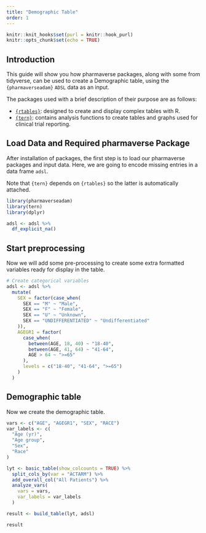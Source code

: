 ```yaml
---
title: "Demographic Table"
order: 1
---
```


```r
knitr::knit_hooks$set(purl = knitr::hook_purl)
knitr::opts_chunk$set(echo = TRUE)
```

## Introduction

This guide will show you how pharmaverse packages, along with some from tidyverse, can be used to create a Demographic table, using the `{pharmaverseadam}` `ADSL` data as an input.

The packages used with a brief description of their purpose are as follows:

* [`{rtables}`](https://insightsengineering.github.io/rtables/): designed to create and display complex tables with R.
* [`{tern}`](https://insightsengineering.github.io/tern/): contains analysis functions to create tables and graphs used for clinical trial reporting.

## Load Data and Required pharmaverse Package

After installation of packages, the first step is to load our pharmaverse packages and input data. Here, we are going to encode missing entries in a data frame `adsl`.

Note that `{tern}` depends on `{rtables}` so the latter is automatically attached.

```r
library(pharmaverseadam)
library(tern)
library(dplyr)

adsl <- adsl %>%
  df_explicit_na()
```

## Start preprocessing

Now we will add some pre-processing to create some extra formatted variables ready for display in the table.

```r
# Create categorical variables
adsl <- adsl %>%
  mutate(
    SEX = factor(case_when(
      SEX == "M" ~ "Male",
      SEX == "F" ~ "Female",
      SEX == "U" ~ "Unknown",
      SEX == "UNDIFFERENTIATED" ~ "Undifferentiated"
    )),
    AGEGR1 = factor(
      case_when(
        between(AGE, 18, 40) ~ "18-40",
        between(AGE, 41, 64) ~ "41-64",
        AGE > 64 ~ ">=65"
      ),
      levels = c("18-40", "41-64", ">=65")
    )
  )
```

## Demographic table

Now we create the demographic table.

```r
vars <- c("AGE", "AGEGR1", "SEX", "RACE")
var_labels <- c(
  "Age (yr)",
  "Age group",
  "Sex",
  "Race"
)

lyt <- basic_table(show_colcounts = TRUE) %>%
  split_cols_by(var = "ACTARM") %>%
  add_overall_col("All Patients") %>%
  analyze_vars(
    vars = vars,
    var_labels = var_labels
  )

result <- build_table(lyt, adsl)

result
```

